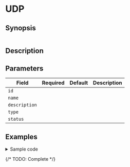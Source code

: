 # UDP

## Synopsis

```yaml
```

## Description

## Parameters

|Field|Required|Default|Description|
|---|---|---|---|
|`id`||||
|`name`||||
|`description`||||
|`type`||||
|`status`||||

## Examples

<details>
<summary>Sample code</summary>
```yaml
```
</details>

{/* TODO: Complete */}